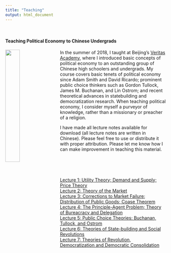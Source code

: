 ```yaml
---
title: "Teaching"
output: html_document
---
```


<br>

#### Teaching Political Economy to Chinese Undergrads

<img src="teaching.jpeg" style="width:30%; margin-right: 20px" align="left"> In the summer of 2018, I taught at Beijing's [Veritas Academy](https://www.veritaschina.org), where I introduced basic concepts of political economy to an outstanding group of Chinese high schoolers and undergrads. My course covers basic tenets of political economy since Adam Smith and David Ricardo; prominent public choice thinkers such as Gordon Tullock, James M. Buchanan, and Lin Ostrom; and recent theoretical advances in statebuilding and democratization research. When teaching political economy, I consider myself a purveyor of knowledge, rather than a missionary or preacher of a religion.

I have made all lecture notes available for download (all lecture notes are written in Chinese). Please feel free to use or distribute it with proper attribution. Please let me know how I can make improvement in teaching this material.

<br>
<br>
<br>

[Lecture 1: Utility Theory; Demand and Supply; Price Theory](teaching_files/va1.pdf)
<br>
[Lecture 2: Theory of the Market](teaching_files/va2.pdf)
<br>
[Lecture 3: Corrections to Market Failure; Distribution of Public Goods; Coase Theorem](teaching_files/va3.pdf)
<br>
[Lecture 4: The Principle-Agent Problem; Theory of Bureacracy and Delegation](teaching_files/va4.pdf)
<br>
[Lecture 5: Public Choice Theories: Buchanan, Tullock, and Ostrom](teaching_files/va5.pdf)
<br>
[Lecture 6: Theories of State-building and Social Revolutions](teaching_files/va6.pdf)
<br>
[Lecture 7: Theories of Revolution, Democratization and Democratic Consolidation](teaching_files/va7.pdf)
